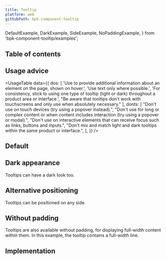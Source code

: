 ```yaml
---
title: Tooltip
platform: web
githubPath: bpk-component-tooltip
---
```


  DefaultExample,
  DarkExample,
  SideExample,
  NoPaddingExample,
} from 'bpk-component-tooltip/examples';

## Table of contents

## Usage advice

<UsageTable
  data={{
      dos: [
        'Use to provide additional information about an element on the page, shown on hover.',
        'Use text only where possible.',
        'For consistency, stick to using one type of tooltip (light or dark) throughout a product area or interface.',
        "Be aware that tooltips don't work with touchscreens and only use when absolutely necessary."
      ],
      donts: [
        "Don't use on touch devices (try using a popover instead).",
        "Don't use for long or complex content or when content includes interaction (try using a popover or modal).",
        "Don't use on interactive elements that can receive focus such as links, buttons and inputs.",
        "Don't mix and match light and dark tooltips within the same product or interface.",
      ],
  }}
/>

## Default

<PresentationBlock>
  <DefaultExample />
</PresentationBlock>

## Dark appearance

Tooltips can have a dark look too.

<PresentationBlock>
  <DarkExample />
</PresentationBlock>

## Alternative positioning

Tooltips can be positioned on any side.

<PresentationBlock>
  <SideExample />
</PresentationBlock>

## Without padding

Tooltips are also available without padding, for displaying full-width content within them. In this example, the tooltip contains a full-width line.

<PresentationBlock>
  <NoPaddingExample />
</PresentationBlock>

## Implementation

<Readme />
